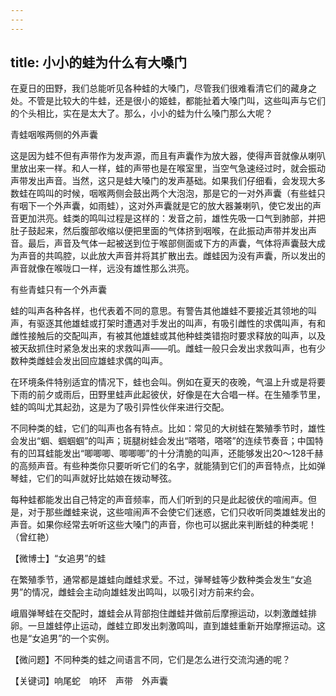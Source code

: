 ```yaml
---
---
---
```

title: 小小的蛙为什么有大嗓门
---




在夏日的田野，我们总能听见各种蛙的大嗓门，尽管我们很难看清它们的藏身之处。不管是比较大的牛蛙，还是很小的姬蛙，都能扯着大嗓门叫，这些叫声与它们的个头相比，实在是太大了。那么，小小的蛙为什么嗓门那么大呢？

青蛙咽喉两侧的外声囊



这是因为蛙不但有声带作为发声源，而且有声囊作为放大器，使得声音就像从喇叭里放出来一样。和人一样，蛙的声带也是在喉室里，当空气急速经过时，就会振动声带发出声音。当然，这只是蛙大嗓门的发声基础。如果我们仔细看，会发现大多数蛙在鸣叫的时候，咽喉两侧会鼓出两个大泡泡，那是它的一对外声囊（有些蛙只有咽下一个外声囊，如雨蛙），这对外声囊就是它的放大器兼喇叭，使它发出的声音更加洪亮。蛙类的鸣叫过程是这样的：发音之前，雄性先吸一口气到肺部，并把肚子鼓起来，然后腹部收缩以便把里面的气体挤到咽喉，在此振动声带并发出声音。最后，声音及气体一起被送到位于喉部侧面或下方的声囊，气体将声囊鼓大成为声音的共鸣腔，以此放大声音并将其扩散出去。雌蛙因为没有声囊，所以发出的声音就像在喉咙口一样，远没有雄性那么洪亮。

有些青蛙只有一个外声囊



蛙的叫声各种各样，也代表着不同的意思。有警告其他雄蛙不要接近其领地的叫声，有驱逐其他雄蛙或打架时遭遇对手发出的叫声，有吸引雌性的求偶叫声，有和雌性接触后的交配叫声，有被其他雄蛙或其他种蛙类错抱时要求释放的叫声，以及被天敌抓住时紧急发出来的求救叫声——叽。雌蛙一般只会发出求救叫声，也有少数种类雌蛙会发出回应雄蛙求偶的叫声。

在环境条件特别适宜的情况下，蛙也会叫。例如在夏天的夜晚，气温上升或是将要下雨的前夕或雨后，田野里蛙声此起彼伏，好像是在大合唱一样。在生殖季节里，蛙的鸣叫尤其起劲，这是为了吸引异性伙伴来进行交配。

不同种类的蛙，它们的叫声也各有特点。比如：常见的大树蛙在繁殖季节时，雄性会发出“蝈、蝈蝈蝈”的叫声；斑腿树蛙会发出“嗒嗒，嗒嗒”的连续节奏音；中国特有的凹耳蛙能发出“唧唧唧、唧唧唧”的十分清脆的叫声，还能够发出20～128千赫的高频声音。有些种类你只要听听它们的名字，就能猜到它们的声音特点，比如弹琴蛙，它们的叫声就好比姑娘在拨动琴弦。

每种蛙都能发出自己特定的声音频率，而人们听到的只是此起彼伏的喧闹声。但是，对于那些雌蛙来说，这些喧闹声不会使它们迷惑，它们只收听同类雄蛙发出的声音。如果你经常去听听这些大嗓门的声音，你也可以据此来判断蛙的种类呢！（曾红艳）





【微博士】“女追男”的蛙

在繁殖季节，通常都是雄蛙向雌蛙求爱。不过，弹琴蛙等少数种类会发生“女追男”的情况，雌蛙会主动向雄蛙发出鸣叫，以吸引对方前来约会。

峨眉弹琴蛙在交配时，雄蛙会从背部抱住雌蛙并做前后摩擦运动，以刺激雌蛙排卵。一旦雄蛙停止运动，雌蛙立即发出刺激鸣叫，直到雄蛙重新开始摩擦运动。这也是“女追男”的一个实例。

【微问题】不同种类的蛙之间语言不同，它们是怎么进行交流沟通的呢？

【关键词】响尾蛇　响环　声带　外声囊